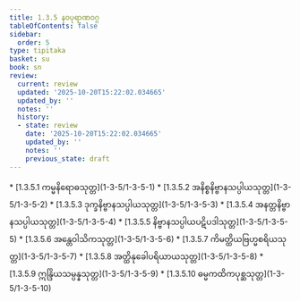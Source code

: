 ```yaml
---
title: 1.3.5 နဝပုရာဏဝဂ္ဂ
tableOfContents: false
sidebar:
  order: 5
type: tipitaka
basket: su
book: sn
review:
  current: review
  updated: '2025-10-20T15:22:02.034665'
  updated_by: ''
  notes: ''
  history:
  - state: review
    date: '2025-10-20T15:22:02.034665'
    updated_by: ''
    notes: ''
    previous_state: draft
---
```



<DynamicBreadcrumb />


<ReviewStatus review={frontmatter.review} showDetails={true} />

<HypothesisAnnotation frontmatter={frontmatter} />



<TableOfContents book="sn" section="1.3.5">
* [1.3.5.1 ကမ္မနိရောဓသုတ္တ](1-3-5/1-3-5-1)
* [1.3.5.2 အနိစ္စနိဗ္ဗာနသပ္ပါယသုတ္တ](1-3-5/1-3-5-2)
* [1.3.5.3 ဒုက္ခနိဗ္ဗာနသပ္ပါယသုတ္တ](1-3-5/1-3-5-3)
* [1.3.5.4 အနတ္တနိဗ္ဗာနသပ္ပါယသုတ္တ](1-3-5/1-3-5-4)
* [1.3.5.5 နိဗ္ဗာနသပ္ပါယပဋိပဒါသုတ္တ](1-3-5/1-3-5-5)
* [1.3.5.6 အန္တေဝါသိကသုတ္တ](1-3-5/1-3-5-6)
* [1.3.5.7 ကိမတ္ထိယဗြဟ္မစရိယသုတ္တ](1-3-5/1-3-5-7)
* [1.3.5.8 အတ္ထိနုခေါပရိယာယသုတ္တ](1-3-5/1-3-5-8)
* [1.3.5.9 ဣန္ဒြိယသမ္ပန္နသုတ္တ](1-3-5/1-3-5-9)
* [1.3.5.10 ဓမ္မကထိကပုစ္ဆသုတ္တ](1-3-5/1-3-5-10)
</TableOfContents>